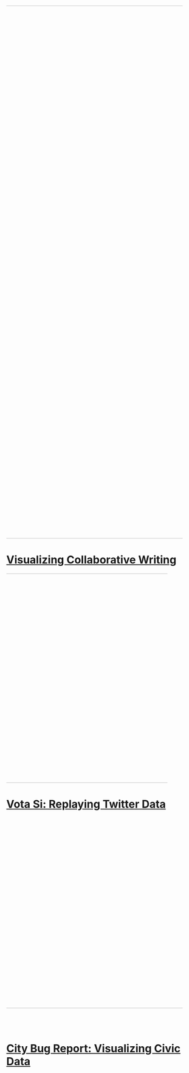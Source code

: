 <div class="thing" style="overflow:hidden;">
<a href="./things/collaborative-writing.html">
<img style="margin-top:0px; width:1400px;position:relative;left:-40px;top:0px;" src="/public/images/collaborative-writing/collaborative-writing-vis-1.png">
<h1>Visualizing Collaborative Writing</h1></a>
</div>


<div class="thing" style="overflow:hidden;">
<a href="./things/vota-si.html">
<img style="margin-top:0px; width:550px;position:relative;left:-80px;" src="/public/images/vota-si/vota-si.gif">
<h1>Vota Si: Replaying Twitter Data</h1></a>
</div>

<div class="thing" style="overflow:hidden;">
<a href="./things/cbr-installation.html">
<img style="margin-top:0px; width:550px;position:relative;left:-40px;top:-50px;" src="/public/images/cbr/cbr-city-hall.png">
<h1>City Bug Report: Visualizing Civic Data</h1></a>
</div>



